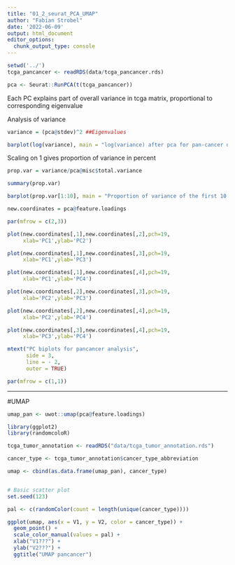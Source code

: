 ```yaml
---
title: "01_2_seurat_PCA_UMAP"
author: "Fabian Strobel"
date: '2022-06-09'
output: html_document
editor_options: 
  chunk_output_type: console
---
```


```r
setwd('../')
tcga_pancancer <- readRDS(data/tcga_pancancer.rds)
```

```r
pca <- Seurat::RunPCA(t(tcga_pancancer))
```

Each PC explains part of overall variance in tcga matrix, proportional to corresponding eigenvalue

Analysis of variance
```r
variance = (pca@stdev)^2 ##Eigenvalues

barplot(log(variance), main = "log(variance) after pca for pan-cancer dataset", xlab = "PC_i", ylab = "log(variance)")
```

Scaling on 1 gives proportion of variance in percent
```r
prop.var = variance/pca@misc$total.variance

summary(prop.var)

barplot(prop.var[1:10], main = "Proportion of variance of the first 10 PCs", xlab = "PCs", ylab = "Proprtion of variance")
```


```r
new.coordinates = pca@feature.loadings

par(mfrow = c(2,3))

plot(new.coordinates[,1],new.coordinates[,2],pch=19,
     xlab='PC1',ylab='PC2')

plot(new.coordinates[,1],new.coordinates[,3],pch=19,
     xlab='PC1',ylab='PC3')

plot(new.coordinates[,1],new.coordinates[,4],pch=19,
     xlab='PC1',ylab='PC4')

plot(new.coordinates[,2],new.coordinates[,3],pch=19,
     xlab='PC2',ylab='PC3')

plot(new.coordinates[,2],new.coordinates[,4],pch=19,
     xlab='PC2',ylab='PC4')

plot(new.coordinates[,3],new.coordinates[,4],pch=19,
     xlab='PC3',ylab='PC4')

mtext("PC biplots for pancancer analysis",
      side = 3,
      line = - 2,
      outer = TRUE)

par(mfrow = c(1,1))
```


***
#UMAP

```r
umap_pan <- uwot::umap(pca@feature.loadings)
```

```r
library(ggplot2)
library(randomcoloR)

tcga_tumor_annotation <- readRDS("data/tcga_tumor_annotation.rds")

cancer_type <- tcga_tumor_annotation$cancer_type_abbreviation

umap <- cbind(as.data.frame(umap_pan), cancer_type)


# Basic scatter plot
set.seed(123)

pal <- c(randomColor(count = length(unique(cancer_type))))

ggplot(umap, aes(x = V1, y = V2, color = cancer_type)) + 
  geom_point() +
  scale_color_manual(values = pal) +
  xlab("V1???") +
  ylab("V2???") +
  ggtitle("UMAP pancancer")
```

